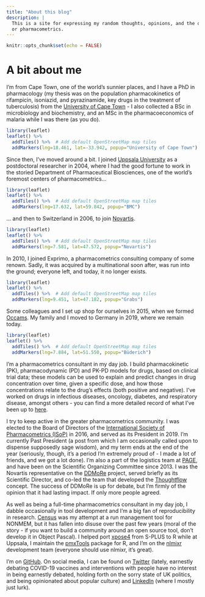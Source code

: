 ```yaml
---
title: "About this blog"
description: |
  This is a site for expressing my random thoughts, opinions, and the odd tutorial about R
  or pharmacometrics.
---
```


```r
knitr::opts_chunk$set(echo = FALSE)
```

# A bit about me 

I'm from Cape Town, one of the world's sunnier places, and I have a PhD in pharmacology (my thesis was on the population pharmacokinetics of rifampicin, isoniazid, and pyrazinamide, key drugs in the treatment of tuberculosis) from the [University of Cape Town](https://www.uct.ac.za) - I also collected a BSc in microbiology and biochemistry, and an MSc in the pharmacoeconomics of malaria while I was there (as you do). 

```r
library(leaflet)
leaflet() %>%
  addTiles() %>%  # Add default OpenStreetMap map tiles
  addMarkers(lng=18.461, lat=-33.942, popup="University of Cape Town")
```

Since then, I've moved around a bit. I joined [Uppsala University](https://www.uu.se) as a postdoctoral researcher in 2004, where I had the good fortune to work in the storied Department of Pharmaceutical Biosciences, one of the world's foremost centers of pharmacometrics... 

```r
library(leaflet)
leaflet() %>%
  addTiles() %>%  # Add default OpenStreetMap map tiles
  addMarkers(lng=17.632, lat=59.842, popup="BMC")
```

... and then to Switzerland in 2006, to join [Novartis](https://www.novartis.com). 

```r
library(leaflet)
leaflet() %>%
  addTiles() %>%  # Add default OpenStreetMap map tiles
  addMarkers(lng=7.581, lat=47.572, popup="Novartis")
```


In 2010, I joined Exprimo, a pharmacometrics consulting company of some renown. Sadly, it was acquired by a multinational soon after, was run into the ground; everyone left, and today, it no longer exists. 

```r
library(leaflet)
leaflet() %>%
  addTiles() %>%  # Add default OpenStreetMap map tiles
  addMarkers(lng=9.451, lat=47.182, popup="Grabs")
```

Some colleagues and I set up shop for ourselves in 2015, when we formed [Occams](https://www.occams.com). My family and I moved to Germany in 2019, where we remain today.

```r
library(leaflet)
leaflet() %>%
  addTiles() %>%  # Add default OpenStreetMap map tiles
  addMarkers(lng=7.884, lat=51.550, popup="Büderich")
```


I'm a pharmacometrics consultant in my day job. I build pharmacokinetic (PK), pharmacodynamic (PD) and PK-PD models for drugs, based on clinical trial data; these models can be used to explain and predict changes in drug concentration over time, given a specific dose, and how those concentrations relate to the drug's effects (both positive and negative). I've worked on drugs in infectious diseases, oncology, diabetes, and respiratory disease, amongst others - you can find a more detailed record of what I've been up to [here](https://scholar.google.com/citations?user=p8gEvroAAAAJ&hl=en).

I try to keep active in the greater pharmacometrics community. I was elected to the Board of Directors of the [International Society of Pharmacometrics (ISoP)](https://www.go-isop.org) in 2016, and served as its President in 2019. I'm currently Past President (a post from which I am occasionally called upon to dispense supposedly sage wisdom), and my term ends at the end of the year (seriously, though, it's a period I'm extremely proud of - I made a lot of friends, and we got a lot done). I'm also a part of the logistics team at [PAGE](https://www.page-meeting.org), and have been on the Scientific Organizing Committee since 2013. I was the Novartis representative on the [DDMoRe](https://www.ddmore.foundation/) project, served briefly as its Scientific Director, and co-led the team that developed the [Thoughtflow](https://www.ddmore.foundation/thoughtflow/) concept. The success of DDMoRe is up for debate, but I'm firmly of the opinion that it had lasting impact. If only more people agreed.

As well as being a full-time pharmacometrics consultant in my day job, I dabble occasionally in tool development and I'm a big fan of reproducibility in research. [Census](https://github.com/kestrel99/Census) was my attempt at a run management tool for NONMEM, but it has fallen into disuse over the past few years (moral of the story - if you want to build a community around an open source tool, don't develop it in Object Pascal). I helped port [xpose4](https://uupharmacometrics.github.io/xpose4/reference/xpose4-package.html) from S-PLUS to R while at Uppsala, I maintain the [pmxTools](https://github.com/kestrel99/pmxTools) package for R, and I'm on the [nlmixr](https://nlmixrdevelopment.github.io/nlmixr/) development team (everyone should use nlmixr, it's great).

I'm on [GitHub](https://github.com/kestrel99). On social media, I can be found on [Twitter](https://www.twitter.com/justinwilkins) (lately, earnestly debating COVID-19 vaccines and interventions with people have no interest in being earnestly debated, holding forth on the sorry state of UK politics, and being opinionated about popular culture) and [LinkedIn](https://www.linkedin.com/in/justinjwilkins/) (where I mostly just lurk). 

